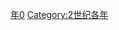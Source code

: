 {{Catnav|頁面分類|历史|歷史時代|年|2世纪各年}}

{{catmore}}
{{Commons category|120}}

[[Category:120年代|年0]]
[[Category:2世纪各年|Category:2世纪各年]]